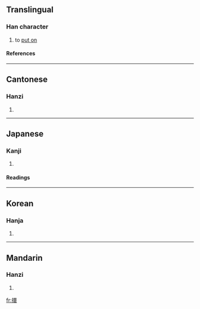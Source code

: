 ==Translingual==
===Han character===
{{Han char|rn=64|rad=手|as=13|sn=16|four=5603<sub>2</sub>|canj=手田中女 (QWLV)}}
# to [[put on]]
====References====
{{Han ref|kx=0458.220|dkj=12813|dj=0807.100|hdz=31970.010|uh=64D0|ud=25808|bh=E9A6|bd=59814}}

----
==Cantonese==
===Hanzi===
{{yue-hanzi|jyut=|y=[[gwaan3]]}}
# {{defn|Cantonese}}

----
==Japanese==

===Kanji===
{{ja-kanji|grade=|rs=手13}}
# {{defn|Japanese}} 
====Readings====
{{ja-readings|on=[[かん]] (kan), [[げん]] (gen), [[けん]] (ken), [[せん]] (sen)|kun=[[つらぬく]] (tsuranuku)}}

----
==Korean==
===Hanja===
{{ko-hanja|hangeul=[[환]]|eumhun=|rv=hwan|mr=hwan|y=hwan}}
# {{defn|Korean}}

----
==Mandarin==
===Hanzi===
{{cmn-hanzi|pin=[[guān]] ([[guan1]]), [[huàn]] ([[huan4]]), [[xuān]] ([[xuan1]])|wg=kuan<sup>1</sup>, huan<sup>4</sup>, hsüan<sup>1</sup>}}
# {{defn|Mandarin}}

[[fr:擐]]